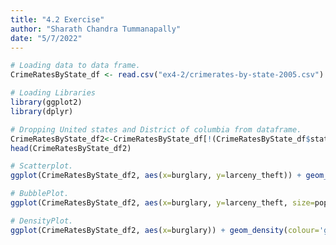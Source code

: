 ```yaml
---
title: "4.2 Exercise"
author: "Sharath Chandra Tummanapally"
date: "5/7/2022"
---
```


```r
# Loading data to data frame.
CrimeRatesByState_df <- read.csv("ex4-2/crimerates-by-state-2005.csv")
```

```r
# Loading Libraries
library(ggplot2)
library(dplyr)
```

```r
# Dropping United states and District of columbia from dataframe.
CrimeRatesByState_df2<-CrimeRatesByState_df[!(CrimeRatesByState_df$state=="United States" | CrimeRatesByState_df$state=="District of Columbia"),]
head(CrimeRatesByState_df2)
```


```r
# Scatterplot.
ggplot(CrimeRatesByState_df2, aes(x=burglary, y=larceny_theft)) + geom_point() + xlab("Burglary per 100,000 Population") + ylab("Larceny theft per 100,000 Population") + ggtitle("Burglary vs. Larceny theft in the U.S.")
```

```r
# BubblePlot.
ggplot(CrimeRatesByState_df2, aes(x=burglary, y=larceny_theft, size=population)) + geom_point() + xlab("Burglary per 100,000 Population") + ylab("Larceny theft per 100,000 Population") + ggtitle("Burglary vs. Larceny theft in the U.S.")
```

```r
# DensityPlot.
ggplot(CrimeRatesByState_df2, aes(x=burglary)) + geom_density(colour='green')+ xlab("Murders per 100,000 Population") + ylab("Density") + ggtitle("Burglary in the U.S. rate.")
```